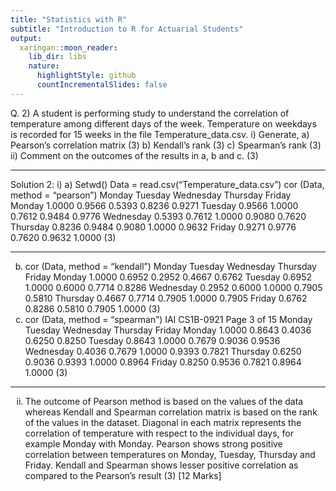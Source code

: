 ```yaml
---
title: "Statistics with R"
subtitle: "Introduction to R for Actuarial Students"
output:
  xaringan::moon_reader:
    lib_dir: libs
    nature:
      highlightStyle: github
      countIncrementalSlides: false
---
```


Q. 2) A student is performing study to understand the correlation of temperature among 
different days of the week. Temperature on weekdays is recorded for 15 weeks in the file 
Temperature_data.csv.
i) Generate,
a) Pearson’s correlation matrix (3)
b) Kendall’s rank (3)
c) Spearman’s rank (3)
ii) Comment on the outcomes of the results in a, b and c. (3)


---

Solution 2:
i) a) Setwd()
Data = read.csv(“Temperature_data.csv”)
cor (Data, method = “pearson”)
Monday Tuesday Wednesday Thursday Friday
Monday 1.0000 0.9566 0.5393 0.8236 0.9271
Tuesday 0.9566 1.0000 0.7612 0.9484 0.9776
Wednesday 0.5393 0.7612 1.0000 0.9080 0.7620
Thursday 0.8236 0.9484 0.9080 1.0000 0.9632
Friday 0.9271 0.9776 0.7620 0.9632 1.0000 (3)

---

b) cor (Data, method = “kendall”)
Monday Tuesday Wednesday Thursday Friday
Monday 1.0000 0.6952 0.2952 0.4667 0.6762
Tuesday 0.6952 1.0000 0.6000 0.7714 0.8286
Wednesday 0.2952 0.6000 1.0000 0.7905 0.5810
Thursday 0.4667 0.7714 0.7905 1.0000 0.7905
Friday 0.6762 0.8286 0.5810 0.7905 1.0000 (3)
c) cor (Data, method = “spearman”)
IAI CS1B-0921
Page 3 of 15
Monday Tuesday Wednesday Thursday Friday
Monday 1.0000 0.8643 0.4036 0.6250 0.8250
Tuesday 0.8643 1.0000 0.7679 0.9036 0.9536
Wednesday 0.4036 0.7679 1.0000 0.9393 0.7821
Thursday 0.6250 0.9036 0.9393 1.0000 0.8964
Friday 0.8250 0.9536 0.7821 0.8964 1.0000 (3)

---

ii) The outcome of Pearson method is based on the values of the data whereas Kendall and 
Spearman correlation matrix is based on the rank of the values in the dataset.
Diagonal in each matrix represents the correlation of temperature with respect to the individual 
days, for example Monday with Monday.
Pearson shows strong positive correlation between temperatures on Monday, Tuesday, 
Thursday and Friday.
Kendall and Spearman shows lesser positive correlation as compared to the Pearson’s result (3)
[12 Marks]
